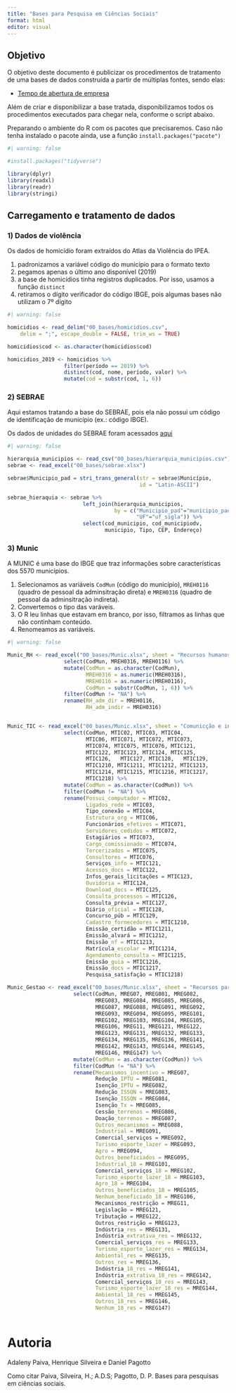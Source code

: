 ```yaml
---
title: "Bases para Pesquisa em Ciências Sociais"
format: html
editor: visual
---
```


## Objetivo

O objetivo deste documento é publicizar os procedimentos de tratamento de uma bases de dados construída a partir de múltiplas fontes, sendo elas:

-   [Tempo de abertura de empresa](https://www.receita.fazenda.df.gov.br/)

Além de criar e disponibilizar a base tratada, disponibilizamos todos os procedimentos executados para chegar nela, conforme o script abaixo.

Preparando o ambiente do R com os pacotes que precisaremos. Caso não tenha instalado o pacote ainda, use a função `install.packages("pacote")`

```r
#| warning: false

#install.packages("tidyverse")

library(dplyr)
library(readxl)
library(readr)
library(stringi)
```

## Carregamento e tratamento de dados

### 1) Dados de violência

Os dados de homicídio foram extraídos do Atlas da Violência do IPEA.

1)  padronizamos a variável código do município para o formato texto
2)  pegamos apenas o último ano disponível (2019)
3)  a base de homicídios tinha registros duplicados. Por isso, usamos a função `distinct`
4)  retiramos o dígito verificador do código IBGE, pois algumas bases não utilizam o 7º dígito

```r
#| warning: false

homicidios <- read_delim("00_bases/homicidios.csv", 
    delim = ";", escape_double = FALSE, trim_ws = TRUE)

homicidios$cod <- as.character(homicidios$cod)

homicidios_2019 <- homicidios %>% 
                  filter(período == 2019) %>% 
                  distinct(cod, nome, período, valor) %>% 
                  mutate(cod = substr(cod, 1, 6))

```

### 2) SEBRAE

Aqui estamos tratando a base do SEBRAE, pois ela não possui um código de identificação de município (ex.: código IBGE).

Os dados de unidades do SEBRAE foram acessados [aqui](https://transparencia.sebrae.com.br/infraestrutura?unidade=)

```r
#| warning: false

hierarquia_municipios <- read_csv("00_bases/hierarquia_municipios.csv")
sebrae <- read_excel("00_bases/sebrae.xlsx")

sebrae$Municipio_pad = stri_trans_general(str = sebrae$Município,
                                          id = "Latin-ASCII")

sebrae_hieraquia <- sebrae %>%
                        left_join(hierarquia_municipios,
                                  by = c("Municipio_pad"="municipio_pad",
                                         "UF"="uf_sigla")) %>%
                        select(cod_municipio, cod_municipiodv,
                               municipio, Tipo, CEP, Endereço)

```

### 3) Munic

A MUNIC é uma base do IBGE que traz informações sobre características dos 5570 municípios. 

1) Selecionamos as variáveis `CodMun` (código do município), `MREH0116` (quadro de pessoal da adminsitração direta) e `MREH0316` (quadro de pessoal da adminsitração indireta).
2) Convertemos o tipo das varáveis.
3) O R leu linhas que estavam em branco, por isso, filtramos as linhas que não continham conteúdo.
4) Renomeamos as variáveis.

```r
#| warning: false

Munic_RH <- read_excel("00_bases/Munic.xlsx", sheet = "Recursos humanos") %>% 
                  select(CodMun, MREH0316, MREH0116) %>% 
                  mutate(CodMun = as.character(CodMun), 
                         MREH0316 = as.numeric(MREH0316),
                         MREH0116 = as.numeric(MREH0116),
                         CodMun = substr(CodMun, 1, 6)) %>% 
                  filter(CodMun != "NA") %>% 
                  rename(RH_adm_dir = MREH0116,
                         RH_adm_indir = MREH0316)


Munic_TIC <- read_excel("00_bases/Munic.xlsx", sheet = "Comunicção e informática") %>% 
                  select(CodMun, MTIC02, MTIC03, MTIC04,
                         MTIC06, MTIC071, MTIC072, MTIC073,
                         MTIC074, MTIC075, MTIC076, MTIC121,
                         MTIC122, MTIC123, MTIC124,	MTIC125,	
                         MTIC126,	MTIC127, MTIC128,	MTIC129,	
                         MTIC1210, MTIC1211, MTIC1212, MTIC1213,	
                         MTIC1214, MTIC1215, MTIC1216, MTIC1217,	
                         MTIC1218) %>% 
                  mutate(CodMun = as.character(CodMun)) %>%
                  filter(CodMun != "NA") %>% 
                  rename(Possui_computador = MTIC02,
                         Ligados_rede = MTIC03, 
                         Tipo_conexão = MTIC04,
                         Estrutura_org = MTIC06, 
                         Funcionários_efetivos = MTIC071, 
                         Servidores_cedidos = MTIC072, 
                         Estagiários = MTIC073,
                         Cargo_comissionado = MTIC074, 
                         Tercerizados = MTIC075, 
                         Consultores = MTIC076, 
                         Serviços_info = MTIC121,
                         Acessos_docs = MTIC122, 
                         Infos_gerais_licitações = MTIC123, 
                         Ouvidoria = MTIC124,	
                         Download_docs = MTIC125,	
                         Consulta_processos = MTIC126,	
                         Consulta_prévia = MTIC127, 
                         Diário_oficial = MTIC128,	
                         Concurso_púb = MTIC129,	
                         Cadastro_fornecedores = MTIC1210, 
                         Emissão_certidão = MTIC1211, 
                         Emissão_alvará = MTIC1212, 
                         Emissão_nf = MTIC1213,	
                         Matrícula_escolar = MTIC1214, 
                         Agendamento_consulta = MTIC1215, 
                         Emissão_guia = MTIC1216, 
                         Emissão_docs = MTIC1217,	
                         Pesquisa_satisfação = MTIC1218)

Munic_Gestao <- read_excel("00_bases/Munic.xlsx", sheet = "Recursos para gestão") %>%
                     select(CodMun, MREG07, MREG081, MREG082,	
                            MREG083, MREG084, MREG085, MREG086,	
                            MREG087, MREG088, MREG091, MREG092,	
                            MREG093, MREG094, MREG095, MREG101,	
                            MREG102, MREG103, MREG104, MREG105,
                            MREG106, MREG11, MREG121, MREG122,
                            MREG123, MREG131, MREG132, MREG133,
                            MREG134, MREG135, MREG136, MREG141,
                            MREG142, MREG143, MREG144, MREG145,
                            MREG146, MREG147) %>% 
                     mutate(CodMun = as.character(CodMun)) %>%
                     filter(CodMun != "NA") %>% 
                     rename(Mecanismos_incentivo = MREG07, 
                            Redução_IPTU = MREG081, 
                            Isenção_IPTU = MREG082,	
                            Redução_ISSQN = MREG083, 
                            Isenção_ISSQN = MREG084, 
                            Isenção_Tx = MREG085,
                            Cessão_terrenos = MREG086,	
                            Doação_terrenos = MREG087, 
                            Outros_mecanismos = MREG088, 
                            Industrial = MREG091, 
                            Comercial_serviços = MREG092,	
                            Turismo_esporte_lazer = MREG093, 
                            Agro = MREG094, 
                            Outros_beneficiados = MREG095, 
                            Industrial_18 = MREG101,	
                            Comercial_serviços_18 = MREG102, 
                            Turismo_esporte_lazer_18 = MREG103, 
                            Agro_18 = MREG104, 
                            Outros_beneficiados_18 = MREG105,
                            Nenhum_beneficiado_18 = MREG106, 
                            Mecanismos_restrição = MREG11, 
                            Legislação = MREG121,
                            Tributação = MREG122,
                            Outros_restrição = MREG123, 
                            Indústria_res = MREG131, 
                            Indústria_extrativa_res = MREG132, 
                            Comercial_serviços_res = MREG133,
                            Turismo_esporte_lazer_res = MREG134, 
                            Ambiental_res = MREG135, 
                            Outros_res = MREG136, 
                            Indústria_18_res = MREG141,
                            Indústria_extrativa_18_res = MREG142, 
                            Comercial_serviços_18_res = MREG143, 
                            Turismo_esporte_lazer_18_res = MREG144,
                            Ambiental_18_res = MREG145,
                            Outros_18_res = MREG146, 
                            Nenhum_18_res = MREG147)
                  
```






# Autoria

Adaleny Paiva, Henrique Silveira e Daniel Pagotto

Como citar Paiva, Silveira, H.; A.D.S; Pagotto, D. P. Bases para pesquisas em ciências sociais.

